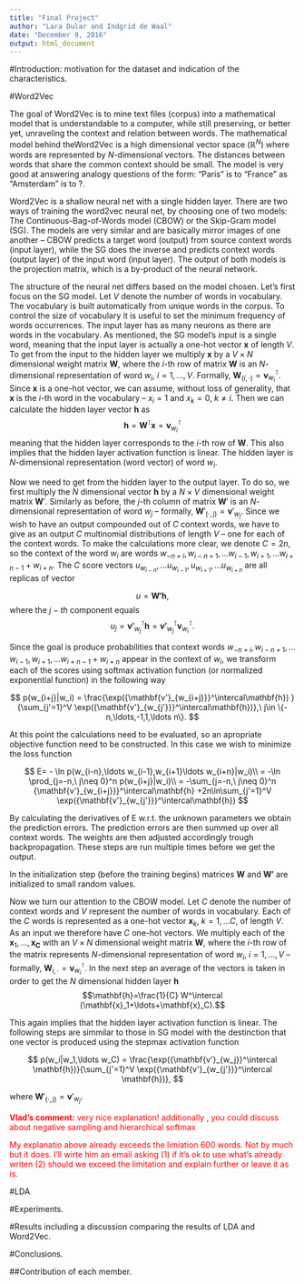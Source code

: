 ```yaml
---
title: "Final Project"
author: "Lara Dular and Indgrid de Waal"
date: "December 9, 2016"
output: html_document
---
```

#Introduction: motivation for the dataset and indication of the characteristics.

#Word2Vec

The goal of Word2Vec is to mine text files (corpus) into a mathematical model that is understandable to a computer, while still preserving, or better yet, unraveling the context and relation between words. The mathematical model behind theWord2Vec is a high dimensional vector space ($\mathbb{R}^N$) where words are represented by $N$-dimensional vectors. The distances between words that share the common context should be small. The model is very good at answering analogy questions of the form: “Paris” is to “France” as “Amsterdam” is to ?.

Word2Vec is a shallow neural net with a single hidden layer. There are two ways of training the word2vec neural net, by choosing one of two models: The Continuous-Bag-of-Words model (CBOW) or the Skip-Gram model (SG). The models are very similar and are basically mirror images of one another -- CBOW predicts a target word (output) from source context words (input layer), while the SG does the inverse and predicts context words (output layer) of the input word (input layer). The output of both models is the projection matrix, which is a by-product of the neural network. 

The structure of the neural net differs based on the model chosen. Let’s first focus on the SG model. Let $V$ denote the number of words in vocabulary. The vocabulary is built automatically from unique words in the corpus. To control the size of vocabulary it is useful to set the minimum frequency of words occurrences. The input layer has as many neurons as there are words in the vocabulary.  As mentioned, the SG model's input is a single word, meaning that the input layer is actually a one-hot vector $\mathbf{x}$ of length $V$. To get from the input to the hidden layer we multiply $\mathbf{x}$ by a $V\times N$ dimensional weight matrix $\mathbf{W}$, where the $i$-th row of matrix $\mathbf{W}$ is an $N$-dimensional representation of word $w_i$, $i = 1,\ldots,V$. 
Formally, $\mathbf{W}_{(i,\cdot)} = \mathbf{v}_{w_i}^\intercal$. Since $\mathbf{x}$ is a one-hot vector, we can assume, without loss of generality, that $\mathbf{x}$ is the $i$-th word in the vocabulary -- $x_i=1$ and $x_k=0,\ k\neq i$. Then we can calculate the hidden layer vector $\mathbf{h}$ as 
$$\mathbf{h} = \mathbf{W}^\intercal\mathbf{x} = {\mathbf{v}_{w_i}}^\intercal$$
meaning that the hidden layer corresponds to the $i$-th row of $\mathbf{W}$. This also implies that the hidden layer activation function is linear. The hidden layer is $N$-dimensional representation (word vector) of word $w_i$. 

Now we need to get from the hidden layer to the output layer. To do so, we first multiply the $N$ dimensional vector $\mathbf{h}$ by a $N \times V$ dimensional weight matrix $\mathbf{W}'$. Similarly as before, the $j$-th column of matrix $\mathbf{W}'$ is an $N$-dimensional representation of word $w_j$ -- formally, $\mathbf{W}'_{(\cdot,j)} = \mathbf{v}'_{w_j}$. Since we wish to have an output compounded out of $C$ context words, we have to give as an output $C$ multinomial distributions of length $V$ -- one for each of the context words. To make the calculations more clear, we denote $C=2n$, so the context of the word $w_i$ are words $w_{-n+i},w_{i-n+1},\ldots w_{i-1},w_{i+1},\ldots w_{i+n-1}+w_{i+n}$. The $C$ score vectors $u_{w_{i-n}},\ldots u_{w_{i-1}},u_{w_{i+1}},\ldots u_{w_{i+n}}$ are all replicas of vector

$$
u = \mathbf{W' h},
$$ 
where the $j-th$ component equals 
$$u_j = {\mathbf{v'}_{w_j}}^\intercal \mathbf{h} = {\mathbf{v'}_{w_j}}^\intercal {\mathbf{v}_{w_i}}^\intercal.$$ 

Since the goal is produce probabilities that context words $w_{-n+i},w_{i-n+1},\ldots w_{i-1},w_{i+1},\ldots w_{i+n-1}+w_{i+n}$ appear in the context of $w_i$, we transform each of the scores using softmax activation function (or normalized exponential function) in the following way

$$
p(w_{i+j}|w_i) = \frac{\exp({\mathbf{v'}_{w_{i+j}}}^\intercal\mathbf{h}) }{\sum_{j'=1}^V \exp({\mathbf{v'}_{w_{j'}}}^\intercal\mathbf{h})},\ j\in \{-n,\ldots,-1,1,\ldots n\}.
$$

At this point the calculations need to be evaluated, so an apropriate objective function need to be constructed. In this case we wish to minimize the loss function

$$
E= - \ln p(w_{i-n},\ldots w_{i-1},w_{i+1}\ldots w_{i+n}|w_i)\\
= -\ln \prod_{j=-n,\ j\neq 0}^n p(w_{i+j}|w_i)\\
= -\sum_{j=-n,\ j\neq 0}^n {\mathbf{v'}_{w_{i+j}}}^\intercal\mathbf{h} +2n\ln\sum_{j'=1}^V \exp({\mathbf{v'}_{w_{j'}}}^\intercal\mathbf{h})  
$$

By calculating the derivatives of E w.r.t. the unknown parameters we obtain the prediction errors. The prediction errors are then summed up over all context words. The weights are then adjusted accordingly trough backpropagation. These steps are run multiple times before we get the output.

In the initialization step (before the training begins) matrices $\mathbf{W}$ and $\mathbf{W'}$ are initialized to small random values.

Now we turn our attention to the CBOW model. Let $C$ denote the number of context words and $V$ represent the number of words in vocabulary. Each of the $C$ words is represented as a one-hot vector $\mathbf{x}_{k},\ k=1,\ldots C,$ of length $V$. As an input we therefore have $C$ one-hot vectors. We multiply each of the $\mathbf{x}_1,\ldots, \mathbf{x_C}$ with an $V \times N$ dimensional weight matrix $\mathbf{W}$, where the $i$-th row of the matrix represents $N$-dimensional representation of word $w_i$, $i = 1,\ldots,V$ -- formally, $\mathbf{W}_{i,\cdot} = \mathbf{v}_{w_i}^\intercal$. In the next step an average of the vectors is taken in order to get the $N$ dimensional hidden layer $\mathbf{h}$
$$\mathbf{h}=\frac{1}{C} W^\intercal (\mathbf{x}_1+\ldots+\mathbf{x}_C).$$ 

This again implies that the hidden layer activation function is linear. The following steps are simmilar to those in SG model with the destinction that one vector is produced using the stepmax activation function 

$$
p(w_i|w_1,\ldots w_C) = \frac{\exp({\mathbf{v'}_{w_j}}^\intercal \mathbf{h})}{\sum_{j'=1}^V \exp({\mathbf{v'}_{w_{j'}}}^\intercal \mathbf{h})},
$$

where $\mathbf{W}'_{(\cdot,j)} = \mathbf{v}'_{w_j}$.

<font color="red">
**Vlad's comment:**  very nice explanation! additionally , you could discuss about negative sampling and hierarchical softmax

My explanatio above already exceeds the limiation 600 words. Not by much but it does. I'll wirte him an email asking (1) if it's ok to use what's already writen (2) should we exceed the limitation and explain further or leave it as is.
</font>

#LDA


#Experiments.

#Results including a discussion comparing the results of LDA and Word2Vec.

#Conclusions.


##Contribution of each member.